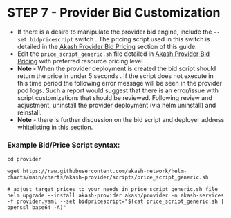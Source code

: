 # STEP 7 - Provider Bid Customization

* If there is a desire to manipulate the provider bid engine, include the `--set bidpricescript` switch .  The pricing script used in this switch is detailed in the [Akash Provider Bid Pricing](../akash-provider-bid-pricing/) section of this guide.
* Edit the `price_script_generic.sh` file detailed in [Akash Provider Bid Pricing](../akash-provider-bid-pricing/) with preferred resource pricing level
* **Note -** When the provider deployment is created the bid script should return the price in under 5 seconds . If the script does not execute in this time period the following error message will be seen in the provider pod logs.  Such a report would suggest that there is an error/issue with script customizations that should be reviewed.  Following review and adjustment, uninstall the provider deployment (via helm uninstall) and reinstall.
* **Note** - there is further discussion on the bid script and deployer address whitelisting in this [section](step-11-provider-whitelisting-optional.md).

### **Example Bid/Price Script syntax:**

```
cd provider

wget https://raw.githubusercontent.com/akash-network/helm-charts/main/charts/akash-provider/scripts/price_script_generic.sh

# adjust target prices to your needs in price_script_generic.sh file
helm upgrade --install akash-provider akash/provider -n akash-services -f provider.yaml --set bidpricescript="$(cat price_script_generic.sh | openssl base64 -A)"
```
